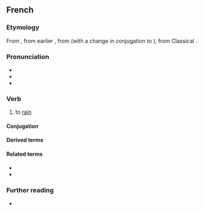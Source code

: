 ==French==

===Etymology===
From {{inh|fr|fro|plovoir}}, from earlier {{m|fro|pluveir}}, from {{inh|fr|VL.|*plovit|*plovere}} (with a change in conjugation to {{m|VL.||*plovēre}}), from Classical {{inh|fr|la|pluit|pluere}}.

===Pronunciation===
* {{fr-IPA|pleûvoir}}
* {{audio|fr|Fr-pleuvoir.ogg|audio}}
* {{rhymes|fr|waʁ|s=2}}

===Verb===
{{fr-verb|type=impersonal}}

# to [[rain]]

====Conjugation====
{{fr-conj-auto}}

====Derived terms====
{{col3|fr
|pleuvoir à seaux
|pleuvoir à verse
|pleuvoir des hallebardes
|pleuvoir à boire debout
|pleuvoir comme vache qui pisse
|pleuvoir des cordes
}}

====Related terms====
* {{l|fr|pluie}}
* {{l|fr|pluvieux}}

===Further reading===
* {{R:TLFi}}